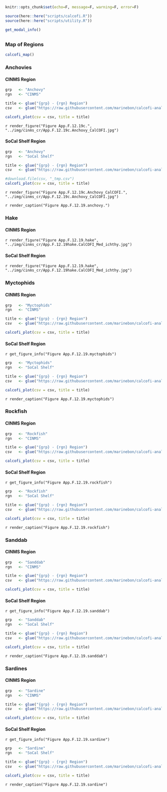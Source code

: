 
```r
knitr::opts_chunk$set(echo=F, message=F, warning=F, error=F)

source(here::here("scripts/calcofi.R"))
source(here::here("scripts/utility.R"))
```
```r
get_modal_info()
```

## {.tabset}

### Map of Regions

```r
calcofi_map()
```

### Anchovies {.active}

#### CINMS Region

```r
grp   <- "Anchovy"
rgn   <- "CINMS"

title <- glue("{grp} - {rgn} Region")
csv   <- glue("https://raw.githubusercontent.com/marinebon/calcofi-analysis/master/data/{grp}_{rgn}.csv")

calcofi_plot(csv = csv, title = title)
```

`r render_figure("Figure App.F.12.19c.", "../img/cinms_cr/App.F.12.19c.Anchovy_CalCOFI.jpg")`

#### SoCal Shelf Region

```r
grp   <- "Anchovy"
rgn   <- "SoCal Shelf"

title <- glue("{grp} - {rgn} Region")
csv   <- glue("https://raw.githubusercontent.com/marinebon/calcofi-analysis/master/data/{grp}_{rgn}.csv")

#download.file(csv, "_tmp.csv")
calcofi_plot(csv = csv, title = title)
```
`r render_figure("Figure App.F.12.19c.Anchovy_CalCOFI.", "../img/cinms_cr/App.F.12.19c.Anchovy_CalCOFI.jpg")`

`r render_caption("Figure App.F.12.19.anchovy.")`

### Hake

#### CINMS Region

`r render_figure("Figure App.F.12.19.hake", "../img/cinms_cr/App.F.12.19hake.CalCOFI_Med_ichthy.jpg")`

#### SoCal Shelf Region

`r render_figure("Figure App.F.12.19.hake", "../img/cinms_cr/App.F.12.19hake.CalCOFI_Med_ichthy.jpg")`

### Myctophids

#### CINMS Region

```r
grp   <- "Myctophids"
rgn   <- "CINMS"

title <- glue("{grp} - {rgn} Region")
csv   <- glue("https://raw.githubusercontent.com/marinebon/calcofi-analysis/master/data/{grp}_{rgn}.csv")

calcofi_plot(csv = csv, title = title)
```

#### SoCal Shelf Region

`r get_figure_info("Figure App.F.12.19.myctophids")`

```r
grp   <- "Myctophids"
rgn   <- "SoCal Shelf"

title <- glue("{grp} - {rgn} Region")
csv   <- glue("https://raw.githubusercontent.com/marinebon/calcofi-analysis/master/data/{grp}_{rgn}.csv")

calcofi_plot(csv = csv, title = title)
```

`r render_caption("Figure App.F.12.19.myctophids")`


### Rockfish

#### CINMS Region

```r
grp   <- "Rockfish"
rgn   <- "CINMS"

title <- glue("{grp} - {rgn} Region")
csv   <- glue("https://raw.githubusercontent.com/marinebon/calcofi-analysis/master/data/{grp}_{rgn}.csv")

calcofi_plot(csv = csv, title = title)
```

#### SoCal Shelf Region

`r get_figure_info("Figure App.F.12.19.rockfish")`

```r
grp   <- "Rockfish"
rgn   <- "SoCal Shelf"

title <- glue("{grp} - {rgn} Region")
csv   <- glue("https://raw.githubusercontent.com/marinebon/calcofi-analysis/master/data/{grp}_{rgn}.csv")

calcofi_plot(csv = csv, title = title)
```

`r render_caption("Figure App.F.12.19.rockfish")`


### Sanddab

#### CINMS Region

```r
grp   <- "Sanddab"
rgn   <- "CINMS"

title <- glue("{grp} - {rgn} Region")
csv   <- glue("https://raw.githubusercontent.com/marinebon/calcofi-analysis/master/data/{grp}_{rgn}.csv")

calcofi_plot(csv = csv, title = title)
```

#### SoCal Shelf Region

`r get_figure_info("Figure App.F.12.19.sanddab")`

```r
grp   <- "Sanddab"
rgn   <- "SoCal Shelf"

title <- glue("{grp} - {rgn} Region")
csv   <- glue("https://raw.githubusercontent.com/marinebon/calcofi-analysis/master/data/{grp}_{rgn}.csv")

calcofi_plot(csv = csv, title = title)
```

`r render_caption("Figure App.F.12.19.sanddab")`


### Sardines

#### CINMS Region

```r
grp   <- "Sardine"
rgn   <- "CINMS"

title <- glue("{grp} - {rgn} Region")
csv   <- glue("https://raw.githubusercontent.com/marinebon/calcofi-analysis/master/data/{grp}_{rgn}.csv")

calcofi_plot(csv = csv, title = title)
```

#### SoCal Shelf Region

`r get_figure_info("Figure App.F.12.19.sardine")`

```r
grp   <- "Sardine"
rgn   <- "SoCal Shelf"

title <- glue("{grp} - {rgn} Region")
csv   <- glue("https://raw.githubusercontent.com/marinebon/calcofi-analysis/master/data/{grp}_{rgn}.csv")

calcofi_plot(csv = csv, title = title)
```


`r render_caption("Figure App.F.12.19.sardine")`

